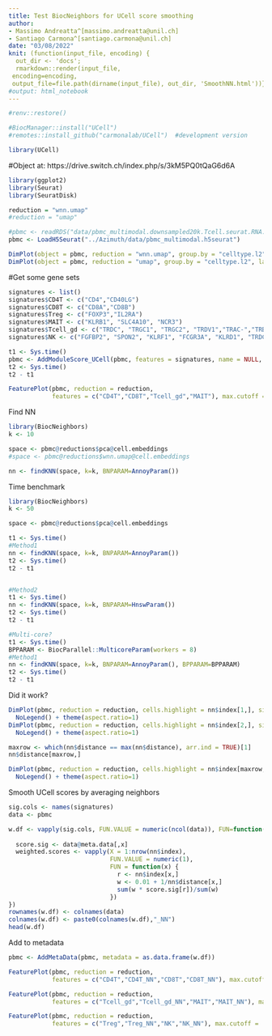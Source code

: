 ```yaml
---
title: Test BiocNeighbors for UCell score smoothing
author: 
- Massimo Andreatta^[massimo.andreatta@unil.ch]
- Santiago Carmona^[santiago.carmona@unil.ch]
date: "03/08/2022"
knit: (function(input_file, encoding) {
  out_dir <- 'docs';
  rmarkdown::render(input_file,
 encoding=encoding,
 output_file=file.path(dirname(input_file), out_dir, 'SmoothNN.html'))})
#output: html_notebook
---
```



```r
#renv::restore()

#BiocManager::install("UCell")
#remotes::install_github("carmonalab/UCell")  #development version

library(UCell)
```

#Object at: https://drive.switch.ch/index.php/s/3kM5PQ0tQaG6d6A
```r
library(ggplot2)
library(Seurat)
library(SeuratDisk)

reduction = "wnn.umap"
#reduction = "umap"

#pbmc <- readRDS("data/pbmc_multimodal.downsampled20k.Tcell.seurat.RNA.rds")
pbmc <- LoadH5Seurat("../Azimuth/data/pbmc_multimodal.h5seurat")

DimPlot(object = pbmc, reduction = "wnn.umap", group.by = "celltype.l2", label = TRUE, label.size = 3, repel = TRUE)
DimPlot(object = pbmc, reduction = "umap", group.by = "celltype.l2", label = TRUE, label.size = 3, repel = TRUE)
```

#Get some gene sets
```r
signatures <- list()
signatures$CD4T <- c("CD4","CD40LG")
signatures$CD8T <- c("CD8A","CD8B")
signatures$Treg <- c("FOXP3","IL2RA")
signatures$MAIT <- c("KLRB1", "SLC4A10", "NCR3")
signatures$Tcell_gd <- c("TRDC", "TRGC1", "TRGC2", "TRDV1","TRAC-","TRBC1-","TRBC2-")
signatures$NK <- c("FGFBP2", "SPON2", "KLRF1", "FCGR3A", "KLRD1", "TRDC","CD3E-","CD3G-")

t1 <- Sys.time()
pbmc <- AddModuleScore_UCell(pbmc, features = signatures, name = NULL, ncores=8)
t2 <- Sys.time()
t2 - t1

FeaturePlot(pbmc, reduction = reduction,
            features = c("CD4T","CD8T","Tcell_gd","MAIT"), max.cutoff = 'q99')

```

Find NN
```r
library(BiocNeighbors)
k <- 10

space <- pbmc@reductions$pca@cell.embeddings
#space <- pbmc@reductions$wnn.umap@cell.embeddings

nn <- findKNN(space, k=k, BNPARAM=AnnoyParam())
```

Time benchmark
```r
library(BiocNeighbors)
k <- 50

space <- pbmc@reductions$pca@cell.embeddings

t1 <- Sys.time()
#Method1
nn <- findKNN(space, k=k, BNPARAM=AnnoyParam())
t2 <- Sys.time()
t2 - t1


#Method2
t1 <- Sys.time()
nn <- findKNN(space, k=k, BNPARAM=HnswParam())
t2 <- Sys.time()
t2 - t1

#Multi-core?
t1 <- Sys.time()
BPPARAM <- BiocParallel::MulticoreParam(workers = 8)
#Method1
nn <- findKNN(space, k=k, BNPARAM=AnnoyParam(), BPPARAM=BPPARAM)
t2 <- Sys.time()
t2 - t1
```

Did it work?
```r
DimPlot(pbmc, reduction = reduction, cells.highlight = nn$index[1,], sizes.highlight = 2, raster=F) +
  NoLegend() + theme(aspect.ratio=1)
DimPlot(pbmc, reduction = reduction, cells.highlight = nn$index[2,], sizes.highlight = 2, raster=F) +
  NoLegend() + theme(aspect.ratio=1)

maxrow <- which(nn$distance == max(nn$distance), arr.ind = TRUE)[1]
nn$distance[maxrow,]

DimPlot(pbmc, reduction = reduction, cells.highlight = nn$index[maxrow,], sizes.highlight = 2, raster=F) +
  NoLegend() + theme(aspect.ratio=1)
```


Smooth UCell scores by averaging neighbors
```r
sig.cols <- names(signatures)
data <- pbmc

w.df <- vapply(sig.cols, FUN.VALUE = numeric(ncol(data)), FUN=function(x) {
  
  score.sig <- data@meta.data[,x]
  weighted.scores <- vapply(X = 1:nrow(nn$index),
                            FUN.VALUE = numeric(1),
                            FUN = function(x) {
                              r <- nn$index[x,]
                              w <- 0.01 + 1/nn$distance[x,]
                              sum(w * score.sig[r])/sum(w)
                            })
})
rownames(w.df) <- colnames(data)
colnames(w.df) <- paste0(colnames(w.df),"_NN")
head(w.df)
```

Add to metadata
```r
pbmc <- AddMetaData(pbmc, metadata = as.data.frame(w.df))
```

```r
FeaturePlot(pbmc, reduction = reduction,
            features = c("CD4T","CD4T_NN","CD8T","CD8T_NN"), max.cutoff = 'q99')

FeaturePlot(pbmc, reduction = reduction,
            features = c("Tcell_gd","Tcell_gd_NN","MAIT","MAIT_NN"), max.cutoff = 'q99')

FeaturePlot(pbmc, reduction = reduction,
            features = c("Treg","Treg_NN","NK","NK_NN"), max.cutoff = 'q99')
```


